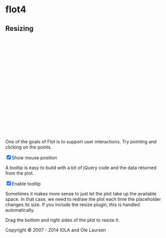 # flot4

<link href="libs/examples.css" rel="stylesheet" type="text/css">

<script language="javascript" type="text/javascript" src="libs/jquery.flot.js"></script>
<script language="javascript" type="text/javascript" src="libs/jquery.flot.resize.js"></script>
<script language="javascript" type="text/javascript" src="libs/jquery-ui.min.js"></script>


<div id="header">
<h2>Resizing</h2>
</div>




<div id="placeholder" class="demo-placeholder" style="width:100%;height:300px;"></div>

<p>One of the goals of Flot is to support user interactions. Try pointing and clicking on the points.</p>

<p>
<label><input id="enablePosition" type="checkbox" checked="checked"></input>Show mouse position</label>
<span id="hoverdata"></span>
<span id="clickdata"></span>
</p>

<p>A tooltip is easy to build with a bit of jQuery code and the data returned from the plot.</p>

<p><label><input id="enableTooltip" type="checkbox" checked="checked"></input>Enable tooltip</label></p>
<p class="message"></p>

<p>Sometimes it makes more sense to just let the plot take up the available space. In that case, we need to redraw the plot each time the placeholder changes its size. If you include the resize plugin, this is handled automatically.</p>

<p>Drag the bottom and right sides of the plot to resize it.</p>



<div id="footer">
Copyright &copy; 2007 - 2014 IOLA and Ole Laursen
</div>


<script type="text/javascript">

$(function() {

var sin = [],
cos = [];

for (var i = 0; i < 14; i += 0.5) {
sin.push([i, Math.sin(i)]);
cos.push([i, Math.cos(i)]);
}

var plot = $.plot("#placeholder", [
{ data: sin},
{ data: cos}
], {
series: {
lines: {
show: true
},
points: {
show: true
}
},
grid: {
hoverable: true,
clickable: true
},
yaxis: {
min: -1.2,
max: 1.2
}
});

$("<div id='tooltip'></div>").css({
position: "absolute",
display: "none",
border: "1px solid #fdd",
padding: "2px",
"background-color": "#fee",
opacity: 0.80
}).appendTo("body");

$("#placeholder").bind("plothover", function (event, pos, item) {

if ($("#enablePosition:checked").length > 0) {
var str = "(" + pos.x.toFixed(2) + ", " + pos.y.toFixed(2) + ")";
$("#hoverdata").text(str);
}

if ($("#enableTooltip:checked").length > 0) {
if (item) {
var x = item.datapoint[0].toFixed(2),
y = item.datapoint[1].toFixed(2);

$("#tooltip").html(item.series.label + " of " + x + " = " + y)
.css({top: item.pageY+5, left: item.pageX+5,})
.fadeIn(200);
} else {
$("#tooltip").hide();
}
}
});

$("#placeholder").bind("plotclick", function (event, pos, item) {
if (item) {
$("#clickdata").text(" - click point " + item.dataIndex + " in " + item.series.label);
plot.highlight(item.series, item.datapoint);
}
});

// Add the Flot version string to the footer

$("#footer").prepend("Flot " + $.plot.version + " &ndash; ");
});

</script>
